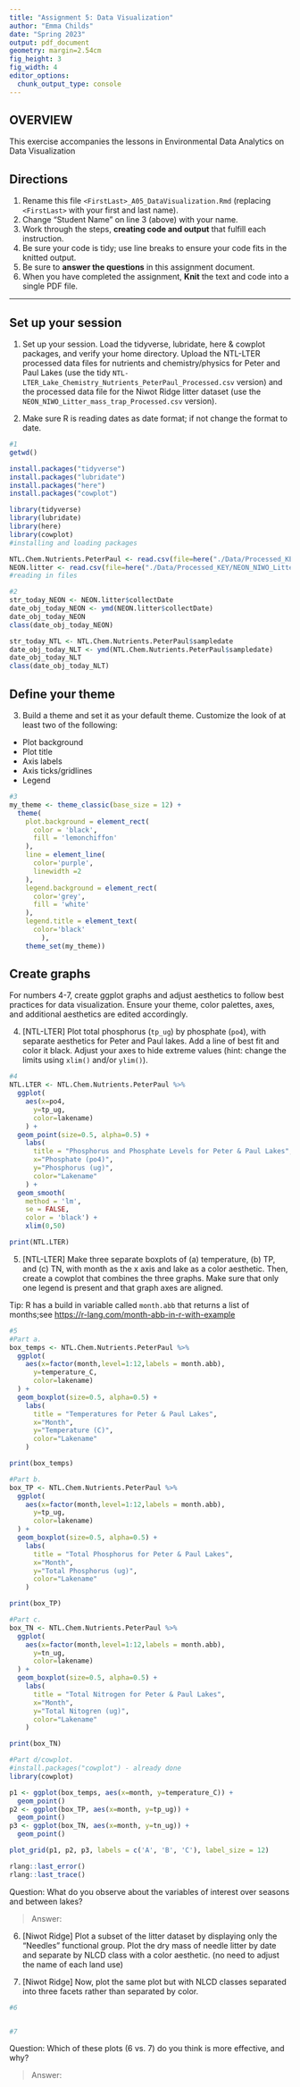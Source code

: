 ```yaml
---
title: "Assignment 5: Data Visualization"
author: "Emma Childs"
date: "Spring 2023"
output: pdf_document
geometry: margin=2.54cm
fig_height: 3
fig_width: 4
editor_options: 
  chunk_output_type: console
---
```


## OVERVIEW

This exercise accompanies the lessons in Environmental Data Analytics on Data Visualization 

## Directions
1.  Rename this file `<FirstLast>_A05_DataVisualization.Rmd` (replacing `<FirstLast>` with your first and last name).
2. Change "Student Name" on line 3 (above) with your name.
3. Work through the steps, **creating code and output** that fulfill each instruction.
4. Be sure your code is tidy; use line breaks to ensure your code fits in the knitted output.
5. Be sure to **answer the questions** in this assignment document.
6. When you have completed the assignment, **Knit** the text and code into a single PDF file.

---

## Set up your session 

1. Set up your session. Load the tidyverse, lubridate, here & cowplot packages, and verify your home directory. Upload the NTL-LTER processed data files for nutrients and chemistry/physics for Peter and Paul Lakes (use the tidy `NTL-LTER_Lake_Chemistry_Nutrients_PeterPaul_Processed.csv` version) and the processed data file for the Niwot Ridge litter dataset (use the `NEON_NIWO_Litter_mass_trap_Processed.csv` version). 

2. Make sure R is reading dates as date format; if not change the format to date.

```r
#1 
getwd()

install.packages("tidyverse")
install.packages("lubridate")
install.packages("here")
install.packages("cowplot")

library(tidyverse)
library(lubridate)
library(here)
library(cowplot)
#installing and loading packages 

NTL.Chem.Nutrients.PeterPaul <- read.csv(file=here("./Data/Processed_KEY/NTL-LTER_Lake_Chemistry_Nutrients_PeterPaul_Processed.csv"), stringsAsFactors = TRUE)
NEON.litter <- read.csv(file=here("./Data/Processed_KEY/NEON_NIWO_Litter_mass_trap_Processed.csv"), stringsAsFactors = TRUE)
#reading in files

#2 
str_today_NEON <- NEON.litter$collectDate
date_obj_today_NEON <- ymd(NEON.litter$collectDate)
date_obj_today_NEON
class(date_obj_today_NEON)

str_today_NTL <- NTL.Chem.Nutrients.PeterPaul$sampledate
date_obj_today_NLT <- ymd(NTL.Chem.Nutrients.PeterPaul$sampledate)
date_obj_today_NLT
class(date_obj_today_NLT)
```
## Define your theme
3. Build a theme and set it as your default theme. Customize the look of at least two of the following: 
 * Plot background
 * Plot title
 * Axis labels
 * Axis ticks/gridlines
 * Legend

```r
#3
my_theme <- theme_classic(base_size = 12) + 
  theme(
    plot.background = element_rect(
      color = 'black',
      fill = 'lemonchiffon'
    ),
    line = element_line(
      color='purple',
      linewidth =2
    ),
    legend.background = element_rect(
      color='grey',
      fill = 'white'
    ),
    legend.title = element_text(
      color='black'
        ),
    theme_set(my_theme))
```

## Create graphs
For numbers 4-7, create ggplot graphs and adjust aesthetics to follow best practices for data visualization. Ensure your theme, color palettes, axes, and additional aesthetics are edited accordingly.

4. [NTL-LTER] Plot total phosphorus (`tp_ug`) by phosphate (`po4`), with separate aesthetics for Peter and Paul lakes. Add a line of best fit and color it black. Adjust your axes to hide extreme values (hint: change the limits using `xlim()` and/or `ylim()`).

```r
#4 
NTL.LTER <- NTL.Chem.Nutrients.PeterPaul %>%
  ggplot(
    aes(x=po4,
      y=tp_ug,
      color=lakename)
    ) + 
  geom_point(size=0.5, alpha=0.5) +
    labs(
      title = "Phosphorus and Phosphate Levels for Peter & Paul Lakes",
      x="Phosphate (po4)",
      y="Phosphorus (ug)", 
      color="Lakename"
    ) +
  geom_smooth(
    method = 'lm',
    se = FALSE,
    color = 'black') +
    xlim(0,50)

print(NTL.LTER)

```


5. [NTL-LTER] Make three separate boxplots of (a) temperature, (b) TP, and (c) TN, with month as the x axis and lake as a color aesthetic. Then, create a cowplot that combines the three graphs. Make sure that only one legend is present and that graph axes are aligned. 

Tip: R has a build in variable called `month.abb` that returns a list of months;see <https://r-lang.com/month-abb-in-r-with-example>

```r
#5 
#Part a.
box_temps <- NTL.Chem.Nutrients.PeterPaul %>%
  ggplot(
    aes(x=factor(month,level=1:12,labels = month.abb),
      y=temperature_C,
      color=lakename)
  ) + 
  geom_boxplot(size=0.5, alpha=0.5) +
    labs(
      title = "Temperatures for Peter & Paul Lakes",
      x="Month",
      y="Temperature (C)", 
      color="Lakename"
    ) 

print(box_temps)

#Part b.
box_TP <- NTL.Chem.Nutrients.PeterPaul %>%
  ggplot(
    aes(x=factor(month,level=1:12,labels = month.abb),
      y=tp_ug,
      color=lakename)
  ) + 
  geom_boxplot(size=0.5, alpha=0.5) +
    labs(
      title = "Total Phosphorus for Peter & Paul Lakes",
      x="Month",
      y="Total Phosphorus (ug)", 
      color="Lakename"
    ) 

print(box_TP)

#Part c.
box_TN <- NTL.Chem.Nutrients.PeterPaul %>%
  ggplot(
    aes(x=factor(month,level=1:12,labels = month.abb),
      y=tn_ug,
      color=lakename)
  ) + 
  geom_boxplot(size=0.5, alpha=0.5) +
    labs(
      title = "Total Nitrogen for Peter & Paul Lakes",
      x="Month",
      y="Total Nitogren (ug)", 
      color="Lakename"
    ) 

print(box_TN)

#Part d/cowplot.
#install.packages("cowplot") - already done
library(cowplot)

p1 <- ggplot(box_temps, aes(x=month, y=temperature_C)) + 
  geom_point()
p2 <- ggplot(box_TP, aes(x=month, y=tp_ug)) +
  geom_point()
p3 <- ggplot(box_TN, aes(x=month, y=tn_ug)) +
  geom_point()

plot_grid(p1, p2, p3, labels = c('A', 'B', 'C'), label_size = 12)

rlang::last_error()
rlang::last_trace()
```

Question: What do you observe about the variables of interest over seasons and between lakes? 

> Answer: 

6. [Niwot Ridge] Plot a subset of the litter dataset by displaying only the "Needles" functional group. Plot the dry mass of needle litter by date and separate by NLCD class with a color aesthetic. (no need to adjust the name of each land use)

7. [Niwot Ridge] Now, plot the same plot but with NLCD classes separated into three facets rather than separated by color. 

```r
#6


#7


```
Question: Which of these plots (6 vs. 7) do you think is more effective, and why? 

> Answer: